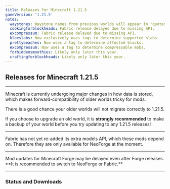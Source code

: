 ```yaml
---
title: Releases for Minecraft 1.21.5
gameVersion: '1.21.5'
notes:
  waystones: Waystone names from previous worlds will appear in "quotes".
  cookingforblockheads: Fabric release delayed due to missing API.
  excompressum: Fabric release delayed due to missing API.
  kleeslabs: Now exclusively uses tags to determine supported slabs.
  prettybeaches: Now uses a tag to determine affected blocks.
  excompressum: Now uses a tag to determine compressable mobs.
  forbiddensmoothies: Likely only later this year.
  craftingforblockheads: Likely only later this year.
---
```


## Releases for Minecraft 1.21.5

---

<NoteBox title="Older worlds may not migrate correctly">
Minecraft is currently undergoing major changes in how data is stored, which makes forward-compatibility of older worlds tricky for mods.

There is a good chance your older worlds will not migrate correctly to 1.21.5.

If you choose to upgrade an old world, it is **strongly recommended** to make a backup of your world before you try updating to any 1.21.5 releases!
</NoteBox>

---

<NoteBox title="Cooking for Blockheads and Ex Compressum on Fabric" color="error">
Fabric has not yet re-added its extra models API, which these mods depend on. Therefore they are only available for NeoForge at the moment.
</NoteBox>

---

<NoteBox title="Updates for Minecraft Forge" color="info">
Mod updates for Minecraft Forge may be delayed even after Forge releases. **It is recommended to switch to NeoForge or Fabric.**
</NoteBox>

---

### Status and Downloads